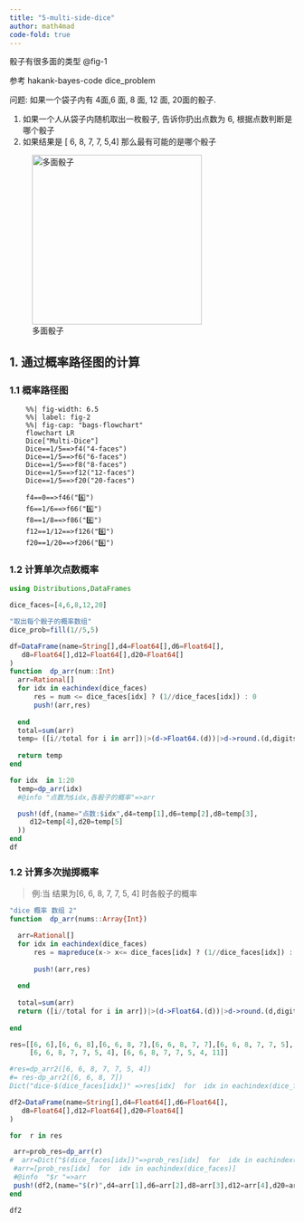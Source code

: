 ```yaml
---
title: "5-multi-side-dice"
author: math4mad
code-fold: true
---
```


:::{.callout-note title="简介"}

  骰子有很多面的类型 @fig-1
 
  参考 hakank-bayes-code  dice_problem

  问题: 如果一个袋子内有 4面,6 面, 8 面, 12 面, 20面的骰子. 

  1. 如果一个人从袋子内随机取出一枚骰子, 告诉你扔出点数为 $6$, 根据点数判断是哪个骰子
  2. 如果结果是 [ 6, 8, 7, 7, 5,4] 那么最有可能的是哪个骰子
:::
![多面骰子](./imgs/dice.jpeg){#fig-1 width=300}


## 1. 通过概率路径图的计算
### 1.1 概率路径图

```mermaid
    %%| fig-width: 6.5
    %%| label: fig-2
    %%| fig-cap: "bags-flowchart"
    flowchart LR
    Dice["Multi-Dice"]
    Dice==1/5==>f4("4-faces")
    Dice==1/5==>f6("6-faces")
    Dice==1/5==>f8("8-faces")
    Dice==1/5==>f12("12-faces")
    Dice==1/5==>f20("20-faces")

    f4==0==>f46("6️⃣")
    f6==1/6==>f66("6️⃣")
    f8==1/8==>f86("6️⃣")
    f12==1/12==>f126("6️⃣")
    f20==1/20==>f206("6️⃣")
```

### 1.2  计算单次点数概率

```julia
using Distributions,DataFrames

dice_faces=[4,6,8,12,20]

"取出每个骰子的概率数组"
dice_prob=fill(1//5,5)

df=DataFrame(name=String[],d4=Float64[],d6=Float64[],
   d8=Float64[],d12=Float64[],d20=Float64[]
)
function  dp_arr(num::Int)
  arr=Rational[]
  for idx in eachindex(dice_faces)
      res = num <= dice_faces[idx] ? (1//dice_faces[idx]) : 0
      push!(arr,res)
      
  end 
  total=sum(arr)
  temp= ([i//total for i in arr])|>(d->Float64.(d))|>d->round.(d,digits=2)
  
  return temp 
end

for idx  in 1:20
  temp=dp_arr(idx)
  #@info "点数为$idx,各骰子的概率"=>arr

  push!(df,(name="点数:$idx",d4=temp[1],d6=temp[2],d8=temp[3],
     d12=temp[4],d20=temp[5]
  ))
end
df
```

### 1.2  计算多次抛掷概率

> 例:当 结果为[6, 6, 8, 7, 7, 5, 4] 时各骰子的概率

```julia

"dice 概率 数组 2"
function  dp_arr(nums::Array{Int})

  arr=Rational[]
  for idx in eachindex(dice_faces)
      res = mapreduce(x-> x<= dice_faces[idx] ? (1//dice_faces[idx]) : 0, *, nums)
      
      push!(arr,res)
      
  end 
  
  total=sum(arr)
  return ([i//total for i in arr])|>(d->Float64.(d))|>d->round.(d,digits=2)
  
end

res=[[6, 6],[6, 6, 8],[6, 6, 8, 7],[6, 6, 8, 7, 7],[6, 6, 8, 7, 7, 5],
     [6, 6, 8, 7, 7, 5, 4], [6, 6, 8, 7, 7, 5, 4, 11]]

#res=dp_arr2([6, 6, 8, 7, 7, 5, 4])
#= res-dp_arr2([6, 6, 8, 7])
Dict("dice-$(dice_faces[idx])" =>res[idx]  for  idx in eachindex(dice_faces)) =#

df2=DataFrame(name=String[],d4=Float64[],d6=Float64[],
   d8=Float64[],d12=Float64[],d20=Float64[]
)

for  r in res

 arr=prob_res=dp_arr(r)
#  arr=Dict("$(dice_faces[idx])"=>prob_res[idx]  for  idx in eachindex(dice_faces)) 
 #arr=[prob_res[idx]  for  idx in eachindex(dice_faces)]
 #@info  "$r "=>arr
 push!(df2,(name="$(r)",d4=arr[1],d6=arr[2],d8=arr[3],d12=arr[4],d20=arr[5]))
end

df2
```


